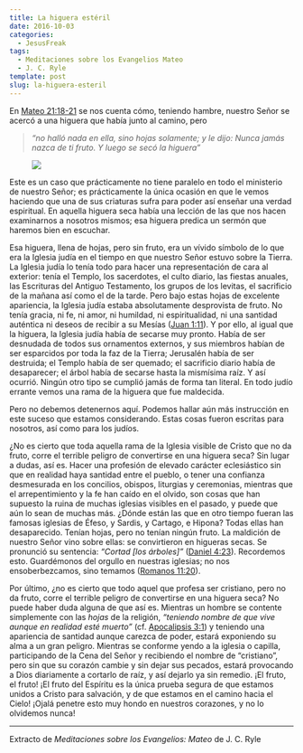 ```yaml
---
title: La higuera estéril
date: 2016-10-03
categories:
  - JesusFreak
tags:
  - Meditaciones sobre los Evangelios Mateo
  - J. C. Ryle
template: post
slug: la-higuera-esteril
---
```


En [Mateo 21:18-21](https://www.biblegateway.com/passage/?search=Mateo+21%3A18-21&version=NVI) se nos cuenta cómo, teniendo hambre, nuestro Señor se acercó a una higuera que había junto al camino, pero

> *“no halló nada en ella, sino hojas solamente; y le dijo: Nunca jamás nazca de ti fruto. Y luego se secó la higuera”*

<figure>

![](https://cdn-images-1.medium.com/max/600/1*1lBF55yjcGQfQ4hMYbT_bQ.png)

</figure>

Este es un caso que prácticamente no tiene paralelo en todo el ministerio de nuestro Señor; es prácticamente la única ocasión en que le vemos haciendo que una de sus criaturas sufra para poder así enseñar una verdad espiritual. En aquella higuera seca había una lección de las que nos hacen examinarnos a nosotros mismos; esa higuera predica un sermón que haremos bien en escuchar.

Esa higuera, llena de hojas, pero sin fruto, era un vívido símbolo de lo que era la Iglesia judía en el tiempo en que nuestro Señor estuvo sobre la Tierra. La Iglesia judía lo tenía todo para hacer una representación de cara al exterior: tenía el Templo, los sacerdotes, el culto diario, las fiestas anuales, las Escrituras del Antiguo Testamento, los grupos de los levitas, el sacrificio de la mañana así como el de la tarde. Pero bajo estas hojas de excelente apariencia, la Iglesia judía estaba absolutamente desprovista de fruto. No tenía gracia, ni fe, ni amor, ni humildad, ni espiritualidad, ni una santidad auténtica ni deseos de recibir a su Mesías ([Juan 1:11](https://www.biblegateway.com/passage/?search=Juan+1%3A11&version=NVI)). Y por ello, al igual que la higuera, la Iglesia judía había de secarse muy pronto. Había de ser desnudada de todos sus ornamentos externos, y sus miembros habían de ser esparcidos por toda la faz de la Tierra; Jerusalén había de ser destruida; el Templo había de ser quemado; el sacrificio diario había de desaparecer; el árbol había de secarse hasta la mismísima raíz. Y así ocurrió. Ningún otro tipo se cumplió jamás de forma tan literal. En todo judío errante vemos una rama de la higuera que fue maldecida.

Pero no debemos detenernos aquí. Podemos hallar aún más instrucción en este suceso que estamos considerando. Estas cosas fueron escritas para nosotros, así como para los judíos.

¿No es cierto que toda aquella rama de la Iglesia visible de Cristo que no da fruto, corre el terrible peligro de convertirse en una higuera seca? Sin lugar a dudas, así es. Hacer una profesión de elevado carácter eclesiástico sin que en realidad haya santidad entre el pueblo, o tener una confianza desmesurada en los concilios, obispos, liturgias y ceremonias, mientras que el arrepentimiento y la fe han caído en el olvido, son cosas que han supuesto la ruina de muchas iglesias visibles en el pasado, y puede que aún lo sean de muchas más. ¿Dónde están las que en otro tiempo fueran las famosas iglesias de Éfeso, y Sardis, y Cartago, e Hipona? Todas ellas han desaparecido. Tenían hojas, pero no tenían ningún fruto. La maldición de nuestro Señor vino sobre ellas: se convirtieron en higueras secas. Se pronunció su sentencia: *“Cortad [los árboles]”* ([Daniel 4:23](https://www.biblegateway.com/passage/?search=Daniel+4%3A23&version=NVI)). Recordemos esto. Guardémonos del orgullo en nuestras iglesias; no nos ensoberbezcamos, sino temamos ([Romanos 11:20](https://www.biblegateway.com/passage/?search=Romanos+11%3A20&version=NVI)).

Por último, ¿no es cierto que todo aquel que profesa ser cristiano, pero no da fruto, corre el terrible peligro de convertirse en una higuera seca? No puede haber duda alguna de que así es. Mientras un hombre se contente simplemente con las *hojas* de la religión, *“teniendo nombre de que vive aunque en realidad esté muerto”* (cf. [Apocalipsis 3:1](https://www.biblegateway.com/passage/?search=Apocalipsis+3%3A1&version=NVI)) y teniendo una apariencia de santidad aunque carezca de poder, estará exponiendo su alma a un gran peligro. Mientras se conforme yendo a la iglesia o capilla, participando de la Cena del Señor y recibiendo el nombre de “cristiano”, pero sin que su corazón cambie y sin dejar sus pecados, estará provocando a Dios diariamente a cortarlo de raíz, y así dejarlo ya sin remedio. ¡El fruto, el fruto! ¡El fruto del Espíritu es la única prueba segura de que estamos unidos a Cristo para salvación, y de que estamos en el camino hacia el Cielo! ¡Ojalá penetre esto muy hondo en nuestros corazones, y no lo olvidemos nunca!

* * *

Extracto de *Meditaciones sobre los Evangelios: Mateo* de J. C. Ryle
